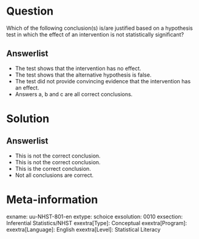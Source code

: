 Question
========
  
Which of the following conclusion(s) is/are justified based on a hypothesis test in which the effect of an intervention is not statistically significant?

  
Answerlist
----------
* The test shows that the intervention has no effect.
* The test shows that the alternative hypothesis is false.
* The test did not provide convincing evidence that the intervention has an effect.
* Answers a, b and c are all correct conclusions.

Solution
========


Answerlist
----------
* This is not the correct conclusion.
* This is not the correct conclusion.
* This is the correct conclusion.
* Not all conclusions are correct.

Meta-information
================
exname: uu-NHST-801-en
extype: schoice
exsolution: 0010
exsection: Inferential Statistics/NHST
exextra[Type]: Conceptual
exextra[Program]: 
exextra[Language]: English
exextra[Level]: Statistical Literacy
